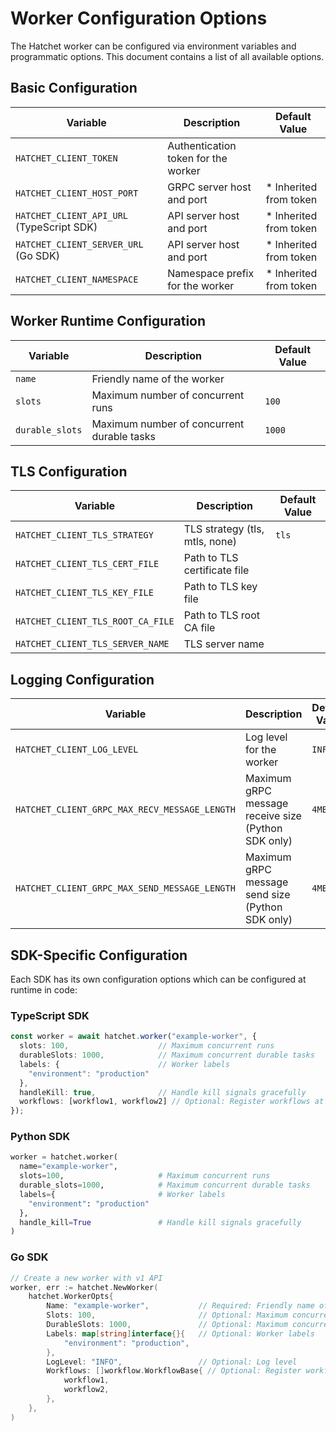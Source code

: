 # Worker Configuration Options

The Hatchet worker can be configured via environment variables and programmatic options. This document contains a list of all available options.

## Basic Configuration

| Variable                     | Description                                    | Default Value |
| ---------------------------- | ---------------------------------------------- | ------------- |
| `HATCHET_CLIENT_TOKEN`       | Authentication token for the worker            |               |
| `HATCHET_CLIENT_HOST_PORT`   | GRPC server host and port                      | * Inherited from token |
| `HATCHET_CLIENT_API_URL` (TypeScript SDK)    | API server host and port                       | * Inherited from token |
| `HATCHET_CLIENT_SERVER_URL` (Go SDK)     | API server host and port                       | * Inherited from token |
| `HATCHET_CLIENT_NAMESPACE`   | Namespace prefix for the worker                | * Inherited from token |

## Worker Runtime Configuration

| Variable                                     | Description                                    | Default Value |
| -------------------------------------------- | ---------------------------------------------- | ------------- |
| `name`               | Friendly name of the worker                    |               |
| `slots`                | Maximum number of concurrent runs              | `100`         |
| `durable_slots`        | Maximum number of concurrent durable tasks     | `1000`        |

## TLS Configuration

| Variable                             | Description                                    | Default Value |
| ------------------------------------ | ---------------------------------------------- | ------------- |
| `HATCHET_CLIENT_TLS_STRATEGY`        | TLS strategy (tls, mtls, none)                 | `tls`         |
| `HATCHET_CLIENT_TLS_CERT_FILE`       | Path to TLS certificate file                   |               |
| `HATCHET_CLIENT_TLS_KEY_FILE`        | Path to TLS key file                           |               |
| `HATCHET_CLIENT_TLS_ROOT_CA_FILE`    | Path to TLS root CA file                       |               |
| `HATCHET_CLIENT_TLS_SERVER_NAME`     | TLS server name                                |               |

## Logging Configuration

| Variable                             | Description                                    | Default Value |
| ------------------------------------ | ---------------------------------------------- | ------------- |
| `HATCHET_CLIENT_LOG_LEVEL`           | Log level for the worker                       | `INFO`        |
| `HATCHET_CLIENT_GRPC_MAX_RECV_MESSAGE_LENGTH` | Maximum gRPC message receive size (Python SDK only) | `4MB`         |
| `HATCHET_CLIENT_GRPC_MAX_SEND_MESSAGE_LENGTH` | Maximum gRPC message send size (Python SDK only)    | `4MB`         |


## SDK-Specific Configuration

Each SDK has its own configuration options which can be configured at runtime in code:

### TypeScript SDK

```typescript
const worker = await hatchet.worker("example-worker", {
  slots: 100,                    // Maximum concurrent runs
  durableSlots: 1000,            // Maximum concurrent durable tasks
  labels: {                      // Worker labels
    "environment": "production"
  },
  handleKill: true,              // Handle kill signals gracefully
  workflows: [workflow1, workflow2] // Optional: Register workflows at creation
});
```

### Python SDK

```python
worker = hatchet.worker(
  name="example-worker",
  slots=100,                     # Maximum concurrent runs
  durable_slots=1000,            # Maximum concurrent durable tasks
  labels={                       # Worker labels
    "environment": "production"
  },
  handle_kill=True               # Handle kill signals gracefully
)
```

### Go SDK

```go
// Create a new worker with v1 API
worker, err := hatchet.NewWorker(
    hatchet.WorkerOpts{
        Name: "example-worker",           // Required: Friendly name of the worker
        Slots: 100,                       // Optional: Maximum concurrent runs (default: 100)
        DurableSlots: 1000,               // Optional: Maximum concurrent durable tasks (default: 1000)
        Labels: map[string]interface{}{   // Optional: Worker labels
            "environment": "production",
        },
        LogLevel: "INFO",                 // Optional: Log level
        Workflows: []workflow.WorkflowBase{ // Optional: Register workflows at creation
            workflow1,
            workflow2,
        },
    },
)
```
